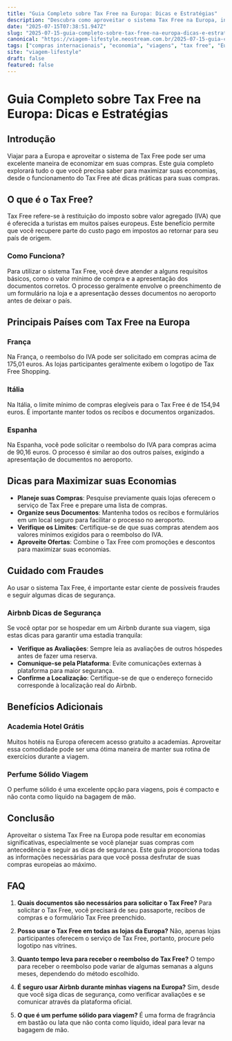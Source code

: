 ```yaml
---
title: "Guia Completo sobre Tax Free na Europa: Dicas e Estratégias"
description: "Descubra como aproveitar o sistema Tax Free na Europa, incluindo dicas essenciais para maximizar suas economias durante as compras."
date: "2025-07-15T07:38:51.947Z"
slug: "2025-07-15-guia-completo-sobre-tax-free-na-europa-dicas-e-estrategias"
canonical: "https://viagem-lifestyle.neostream.com.br/2025-07-15-guia-completo-sobre-tax-free-na-europa-dicas-e-estrategias"
tags: ["compras internacionais", "economia", "viagens", "tax free", "Europa"]
site: "viagem-lifestyle"
draft: false
featured: false
---
```


# Guia Completo sobre Tax Free na Europa: Dicas e Estratégias

## Introdução

Viajar para a Europa e aproveitar o sistema de Tax Free pode ser uma excelente maneira de economizar em suas compras. Este guia completo explorará tudo o que você precisa saber para maximizar suas economias, desde o funcionamento do Tax Free até dicas práticas para suas compras.

## O que é o Tax Free?

Tax Free refere-se à restituição do imposto sobre valor agregado (IVA) que é oferecida a turistas em muitos países europeus. Este benefício permite que você recupere parte do custo pago em impostos ao retornar para seu país de origem.

### Como Funciona?

Para utilizar o sistema Tax Free, você deve atender a alguns requisitos básicos, como o valor mínimo de compra e a apresentação dos documentos corretos. O processo geralmente envolve o preenchimento de um formulário na loja e a apresentação desses documentos no aeroporto antes de deixar o país.

## Principais Países com Tax Free na Europa

### França

Na França, o reembolso do IVA pode ser solicitado em compras acima de 175,01 euros. As lojas participantes geralmente exibem o logotipo de Tax Free Shopping.

### Itália

Na Itália, o limite mínimo de compras elegíveis para o Tax Free é de 154,94 euros. É importante manter todos os recibos e documentos organizados.

### Espanha

Na Espanha, você pode solicitar o reembolso do IVA para compras acima de 90,16 euros. O processo é similar ao dos outros países, exigindo a apresentação de documentos no aeroporto.

## Dicas para Maximizar suas Economias

- **Planeje suas Compras**: Pesquise previamente quais lojas oferecem o serviço de Tax Free e prepare uma lista de compras.
- **Organize seus Documentos**: Mantenha todos os recibos e formulários em um local seguro para facilitar o processo no aeroporto.
- **Verifique os Limites**: Certifique-se de que suas compras atendem aos valores mínimos exigidos para o reembolso do IVA.
- **Aproveite Ofertas**: Combine o Tax Free com promoções e descontos para maximizar suas economias.

## Cuidado com Fraudes

Ao usar o sistema Tax Free, é importante estar ciente de possíveis fraudes e seguir algumas dicas de segurança.

### Airbnb Dicas de Segurança

Se você optar por se hospedar em um Airbnb durante sua viagem, siga estas dicas para garantir uma estadia tranquila:
- **Verifique as Avaliações**: Sempre leia as avaliações de outros hóspedes antes de fazer uma reserva.
- **Comunique-se pela Plataforma**: Evite comunicações externas à plataforma para maior segurança.
- **Confirme a Localização**: Certifique-se de que o endereço fornecido corresponde à localização real do Airbnb.

## Benefícios Adicionais

### Academia Hotel Grátis

Muitos hotéis na Europa oferecem acesso gratuito a academias. Aproveitar essa comodidade pode ser uma ótima maneira de manter sua rotina de exercícios durante a viagem.

### Perfume Sólido Viagem

O perfume sólido é uma excelente opção para viagens, pois é compacto e não conta como líquido na bagagem de mão.

## Conclusão

Aproveitar o sistema Tax Free na Europa pode resultar em economias significativas, especialmente se você planejar suas compras com antecedência e seguir as dicas de segurança. Este guia proporciona todas as informações necessárias para que você possa desfrutar de suas compras europeias ao máximo.

## FAQ

1. **Quais documentos são necessários para solicitar o Tax Free?**
   Para solicitar o Tax Free, você precisará de seu passaporte, recibos de compras e o formulário Tax Free preenchido.

2. **Posso usar o Tax Free em todas as lojas da Europa?**
   Não, apenas lojas participantes oferecem o serviço de Tax Free, portanto, procure pelo logotipo nas vitrines.

3. **Quanto tempo leva para receber o reembolso do Tax Free?**
   O tempo para receber o reembolso pode variar de algumas semanas a alguns meses, dependendo do método escolhido.

4. **É seguro usar Airbnb durante minhas viagens na Europa?**
   Sim, desde que você siga dicas de segurança, como verificar avaliações e se comunicar através da plataforma oficial.

5. **O que é um perfume sólido para viagem?**
   É uma forma de fragrância em bastão ou lata que não conta como líquido, ideal para levar na bagagem de mão.